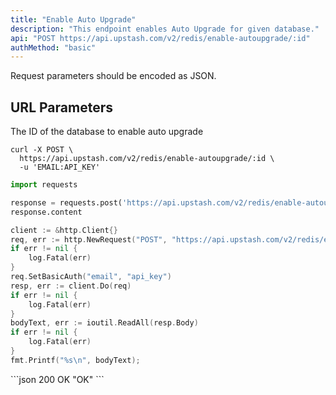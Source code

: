 ```yaml
---
title: "Enable Auto Upgrade"
description: "This endpoint enables Auto Upgrade for given database."
api: "POST https://api.upstash.com/v2/redis/enable-autoupgrade/:id"
authMethod: "basic"
---
```

<Note>
Request parameters should be encoded as JSON.
</Note>

## URL Parameters
<ParamField body="ID" required>
The ID of the database to enable auto upgrade
</ParamField>





<RequestExample>


```shell curl
curl -X POST \
  https://api.upstash.com/v2/redis/enable-autoupgrade/:id \
  -u 'EMAIL:API_KEY'
```

```python Python
import requests

response = requests.post('https://api.upstash.com/v2/redis/enable-autoupgrade/:id', auth=('EMAIL', 'API_KEY'))
response.content
```

```go Go
client := &http.Client{}
req, err := http.NewRequest("POST", "https://api.upstash.com/v2/redis/enable-autoupgrade/:id", nil)
if err != nil {
    log.Fatal(err)
}
req.SetBasicAuth("email", "api_key")
resp, err := client.Do(req)
if err != nil {
    log.Fatal(err)
}
bodyText, err := ioutil.ReadAll(resp.Body)
if err != nil {
    log.Fatal(err)
}
fmt.Printf("%s\n", bodyText);

```


</RequestExample>

<ResponseExample>
```json 200 OK
"OK"
```
</ResponseExample>
